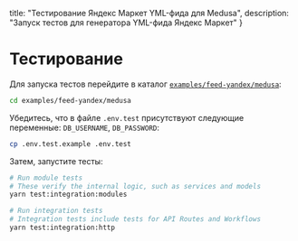   title: "Тестирование Яндекс Маркет YML-фида для Medusa",
  description: "Запуск тестов для генератора YML-фида Яндекс Маркет"
}

# Тестирование

Для запуска тестов перейдите в каталог [`examples/feed-yandex/medusa`](https://github.com/gorgojs/medusa-plugins/tree/main/examples/feed-yandex/medusa):

```bash
cd examples/feed-yandex/medusa
```

Убедитесь, что в файле `.env.test` присутствуют следующие переменные: `DB_USERNAME`, `DB_PASSWORD`:

```bash
cp .env.test.example .env.test
```

Затем, запустите тесты:

```bash
# Run module tests
# These verify the internal logic, such as services and models
yarn test:integration:modules

# Run integration tests
# Integration tests include tests for API Routes and Workflows
yarn test:integration:http
```
